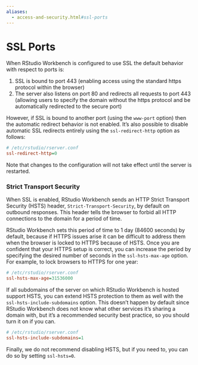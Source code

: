 ```yaml
---
aliases:
  - access-and-security.html#ssl-ports
---
```


# SSL Ports {.pro-header}

When RStudio Workbench is configured to use SSL the default behavior with respect to ports is:

1) SSL is bound to port 443 (enabling access using the standard https protocol within the browser)
2) The server also listens on port 80 and redirects all requests to port 443 (allowing users to specify the domain without the https protocol and be automatically redirected to the secure port)

However, if SSL is bound to another port (using the `www-port` option) then the automatic redirect behavior is not enabled. It's also possible to disable automatic SSL redirects entirely using the `ssl-redirect-http` option as follows:

```ini
# /etc/rstudio/rserver.conf
ssl-redirect-http=0
```

Note that changes to the configuration will not take effect until the server is restarted. 

### Strict Transport Security

When SSL is enabled, RStudio Workbench sends an HTTP Strict Transport Security (HSTS) header, `Strict-Transport-Security`, by default on outbound responses. This header tells the browser to forbid all HTTP connections to the domain for a period of time.

RStudio Workbench sets this period of time to 1 day (84600 seconds) by default, because if HTTPS issues arise it can be difficult to address them when the browser is locked to HTTPS because of HSTS. Once you are confident that your HTTPS setup is correct, you can increase the period by specifying the desired number of seconds in the `ssl-hsts-max-age` option. For example, to lock browsers to HTTPS for one year:

```ini
# /etc/rstudio/rserver.conf
ssl-hsts-max-age=31536000
```

If all subdomains of the server on which RStudio Workbench is hosted support HSTS, you can extend HSTS protection to them as well with the `ssl-hsts-include-subdomains` option. This doesn't happen by default since RStudio Workbench does not know what other services it's sharing a domain with, but it's a recommended security best practice, so you should turn it on if you can.

```ini
# /etc/rstudio/rserver.conf
ssl-hsts-include-subdomains=1
```

Finally, we do not recommend disabling HSTS, but if you need to, you can do so by setting `ssl-hsts=0`. 

